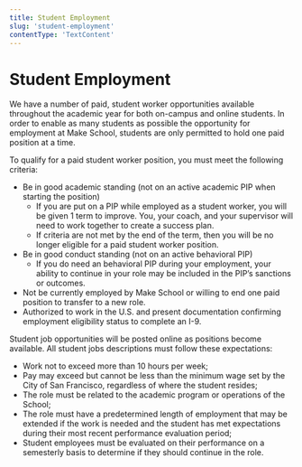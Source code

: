 ```yaml
---
title: Student Employment
slug: 'student-employment'
contentType: 'TextContent'
---
```


# Student Employment

We have a number of paid, student worker opportunities available throughout the academic year for
both on-campus and online students. In order to enable as many students as possible the opportunity
for employment at Make School, students are only permitted to hold one paid position at a time.

To qualify for a paid student worker position, you must meet the following criteria:

- Be in good academic standing (not on an active academic PIP when starting the position)
  - If you are put on a PIP while employed as a student worker, you will be given 1 term to improve.
    You, your coach, and your supervisor will need to work together to create a success plan.
  - If criteria are not met by the end of the term, then you will be no longer eligible for a paid
    student worker position.
- Be in good conduct standing (not on an active behavioral PIP)
  - If you do need an behavioral PIP during your employment, your ability to continue in your role
    may be included in the PIP’s sanctions or outcomes.
- Not be currently employed by Make School or willing to end one paid position to transfer to a new
  role.
- Authorized to work in the U.S. and present documentation confirming employment eligibility status
  to complete an I-9.

Student job opportunities will be posted online as positions become available. All student jobs
descriptions must follow these expectations:

- Work not to exceed more than 10 hours per week;
- Pay may exceed but cannot be less than the minimum wage set by the City of San Francisco,
  regardless of where the student resides;
- The role must be related to the academic program or operations of the School;
- The role must have a predetermined length of employment that may be extended if the work is needed
  and the student has met expectations during their most recent performance evaluation period;
- Student employees must be evaluated on their performance on a semesterly basis to determine if
  they should continue in the role.
